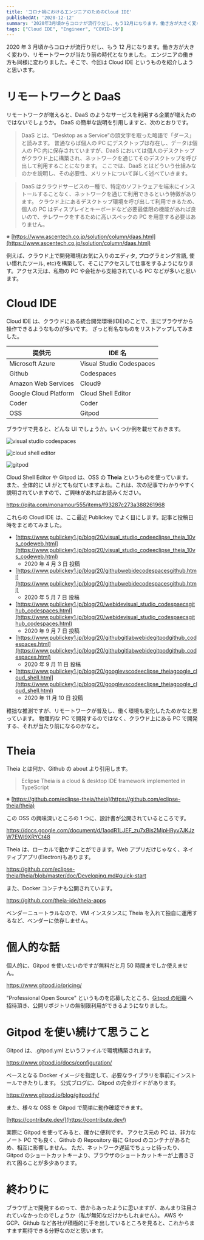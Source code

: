 ```yaml
---
title: 'コロナ禍におけるエンジニアのためのCloud IDE'
publishedAt: '2020-12-12'
summary: '2020年3月頃からコロナが流行りだし、もう12月になります。働き方が大きく変わり、リモートワークが当たり前の時代となりました。エンジニアの働き方も同様に変わりました。そこで、今回はCloud IDEというものを紹介しようと思います。'
tags: ["Cloud IDE", "Engineer", "COVID-19"]
---
```


2020 年 3 月頃からコロナが流行りだし、もう 12 月になります。働き方が大きく変わり、リモートワークが当たり前の時代となりました。
エンジニアの働き方も同様に変わりました。そこで、今回は Cloud IDE というものを紹介しようと思います。

# リモートワークと DaaS

リモートワークが増えると、DaaS のようなサービスを利用する企業が増えたのではないでしょうか。
DaaS の簡単な説明を引用しますと、次のとおりです。

> DaaS とは、“Desktop as a Service”の頭文字を取った略語で「ダース」と読みます。
> 普通ならば個人の PC にデスクトップは存在し、データは個人の PC 内に保存されていますが、DaaS においては個人のデスクトップがクラウド上に構築され、ネットワークを通じてそのデスクトップを呼び出して利用することになります。
> ここでは、DaaS とはどういう仕組みなのかを説明し、その必要性、メリットについて詳しく述べていきます。

> DaaS はクラウドサービスの一種で、特定のソフトウェアを端末にインストールすることなく、ネットワークを通じて利用できるという特徴があります。
> クラウド上にあるデスクトップ環境を呼び出して利用できるため、個人の PC はディスプレイとキーボードなど必要最低限の機能があれば良いので、テレワークをするために高いスペックの PC を用意する必要はありません。

※ [https://www.ascentech.co.jp/solution/column/daas.html](https://www.ascentech.co.jp/solution/column/daas.html)

例えば、クラウド上で開発環境(お気に入りのエディタ, プログラミング言語, 使い慣れたツール, etc)を構築して、そこにアクセスして仕事をするようになります。アクセス元は、私物の PC や会社から支給されている PC などが多いと思います。

# Cloud IDE

Cloud IDE は、クラウドにある統合開発環境(IDE)のことで、主にブラウザから操作できるようなものが多いです。
ざっと有名なものをリストアップしてみました。

| 提供元                | IDE 名                   |
| --------------------- | ------------------------ |
| Microsoft Azure       | Visual Studio Codespaces |
| Github                | Codespaces               |
| Amazon Web Services   | Cloud9                   |
| Google Cloud Platform | Cloud Shell Editor       |
| Coder                 | Coder                    |
| OSS                   | Gitpod                   |

ブラウザで見ると、どんな UI でしょうか。いくつか例を載せておきます。

<Image
  src="https://res.cloudinary.com/silverbirder/image/upload/v1693376916/silver-birder.github.io/blog/codespaces-vs.png"
  width={3840}
  height={2084}
  alt="visual studio codespaces"
  href="https://github.co.jp/features/codespaces"
/>

<Image
  src="https://res.cloudinary.com/silverbirder/image/upload/v1693376917/silver-birder.github.io/blog/Cloud_shell_editor.max-2000x2000.png"
  width={2000}
  height={1120}
  alt="cloud shell editor"
  href="https://cloud.google.com/blog/ja/products/application-development/introducing-cloud-shell-editor"
/>

<Image
  src="https://res.cloudinary.com/silverbirder/image/upload/v1693376919/silver-birder.github.io/blog/gitpod-editor.jpg"
  width={2880}
  height={1864}
  alt="gitpod"
  href="https://www.gitpod.io"
/>

Cloud Shell Editor や Gitpod は、OSS の **Theia** というものを使っています。
また、全体的に UI がとても似ていますよね。これは、次の記事でわかりやすく説明されていますので、ご興味があればお読みください。

https://qiita.com/monamour555/items/f93287c273a388261968

これらの Cloud IDE は、ここ最近 Publickey でよく目にします。記事と投稿日時をまとめてみました。

- [https://www.publickey1.jp/blog/20/visual_studio_codeeclipse_theia_10vs_codeweb.html](https://www.publickey1.jp/blog/20/visual_studio_codeeclipse_theia_10vs_codeweb.html)
  - 2020 年 4 月 3 日 投稿
- [https://www.publickey1.jp/blog/20/githubwebidecodespacesgithub.html](https://www.publickey1.jp/blog/20/githubwebidecodespacesgithub.html)
  - 2020 年 5 月 7 日 投稿
- [https://www.publickey1.jp/blog/20/webidevisual_studio_codespaecsgithub_codespaces.html](https://www.publickey1.jp/blog/20/webidevisual_studio_codespaecsgithub_codespaces.html)
  - 2020 年 9 月 7 日 投稿
- [https://www.publickey1.jp/blog/20/githubgitlabwebidegitpodgithub_codespaces.html](https://www.publickey1.jp/blog/20/githubgitlabwebidegitpodgithub_codespaces.html)
  - 2020 年 9 月 11 日 投稿
- [https://www.publickey1.jp/blog/20/googlevscodeeclipse_theiagoogle_cloud_shell.html](https://www.publickey1.jp/blog/20/googlevscodeeclipse_theiagoogle_cloud_shell.html)
  - 2020 年 11 月 10 日 投稿

稚拙な推測ですが、リモートワークが普及し、働く環境も変化したためかなと思っています。
物理的な PC で開発するのではなく、クラウド上にある PC で開発する、それが当たり前になるのかなと。

# Theia

Theia とは何か、Github の about より引用します。

> Eclipse Theia is a cloud & desktop IDE framework implemented in TypeScript

※ [https://github.com/eclipse-theia/theia](https://github.com/eclipse-theia/theia)

この OSS の興味深いところの 1 つに、設計書が公開されているところです。

https://docs.google.com/document/d/1aodR1LJEF_zu7xBis2MjpHRyv7JKJzW7EWI9XRYCt48

Theia は、ローカルで動かすことができます。Web アプリだけじゃなく、ネイティブアプリ(Electron)もあります。

https://github.com/eclipse-theia/theia/blob/master/doc/Developing.md#quick-start

また、Docker コンテナも公開されています。

https://github.com/theia-ide/theia-apps

ベンダーニュートラルなので、VM インスタンスに Theia を入れて独自に運用するなど、ベンダーに依存しません。

# 個人的な話

個人的に、Gitpod を使いたいのですが無料だと月 50 時間までしか使えません。

https://www.gitpod.io/pricing/

"Professional Open Source" というものを応募したところ、[Gitpod の組織](https://github.com/gitpod-io) へ招待頂き、公開リポジトリの無制限利用ができるようになりました。

# Gitpod を使い続けて思うこと

Gitpod は、.gitpod.yml というファイルで環境構築されます。

https://www.gitpod.io/docs/configuration/

ベースとなる Docker イメージを指定して、必要なライブラリを事前にインストールできたりします。
公式ブログに、Gitpod の完全ガイドがあります。

https://www.gitpod.io/blog/gitpodify/

また、様々な OSS を Gitpod で簡単に動作確認できます。

[https://contribute.dev/](https://contribute.dev/)

実際に Gitpod を使ってみると、確かに便利です。
アクセス元の PC は、非力なノート PC でも良く、Github の Repository 毎に Gitpod のコンテナがあるため、相互に影響しません。
ただ、ネットワーク遅延でちょっと待ったり、Gitpod のショートカットキーより、ブラウザのショートカットキーが上書きされて困ることが多少あります。

# 終わりに

ブラウザ上で開発するのって、昔からあったように思いますが、あんまり注目されていなかったのでしょうか（私が無知なだけかもしれません）。
AWS や GCP、Github など各社が積極的に手を出しているところを見ると、これからますます期待できる分野なのだと思います。
